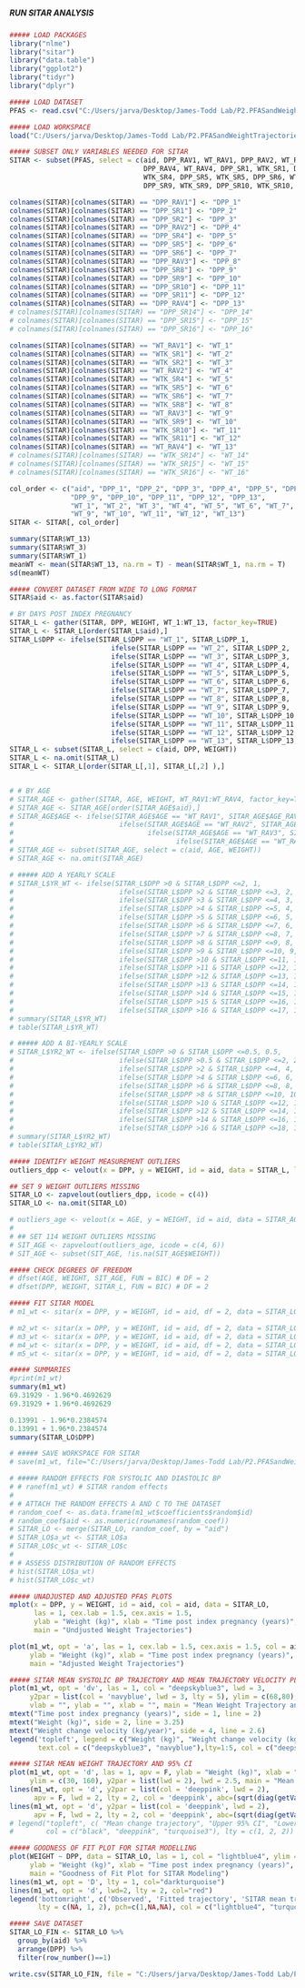 #####                    #####
##### RUN SITAR ANALYSIS #####
#####                    #####

```r
##### LOAD PACKAGES
library("nlme")
library("sitar")
library("data.table")
library("ggplot2")
library("tidyr")
library("dplyr")

```

```r
##### LOAD DATASET
PFAS <- read.csv("C:/Users/jarva/Desktop/James-Todd Lab/P2.PFASandWeightTrajectories/Data/PFAS.csv")

##### LOAD WORKSPACE
load("C:/Users/jarva/Desktop/James-Todd Lab/P2.PFASandWeightTrajectories/Data/P2_SITAR.Rdata")

```

```r
##### SUBSET ONLY VARIABLES NEEDED FOR SITAR
SITAR <- subset(PFAS, select = c(aid, DPP_RAV1, WT_RAV1, DPP_RAV2, WT_RAV2, DPP_RAV3, WT_RAV3, 
                                 DPP_RAV4, WT_RAV4, DPP_SR1, WTK_SR1, DPP_SR2, WTK_SR2, DPP_SR4, 
                                 WTK_SR4, DPP_SR5, WTK_SR5, DPP_SR6, WTK_SR6, DPP_SR8, WTK_SR8, 
                                 DPP_SR9, WTK_SR9, DPP_SR10, WTK_SR10, DPP_SR11, WTK_SR11)) 

colnames(SITAR)[colnames(SITAR) == "DPP_RAV1"] <- "DPP_1"
colnames(SITAR)[colnames(SITAR) == "DPP_SR1"] <- "DPP_2"
colnames(SITAR)[colnames(SITAR) == "DPP_SR2"] <- "DPP_3"
colnames(SITAR)[colnames(SITAR) == "DPP_RAV2"] <- "DPP_4"
colnames(SITAR)[colnames(SITAR) == "DPP_SR4"] <- "DPP_5"
colnames(SITAR)[colnames(SITAR) == "DPP_SR5"] <- "DPP_6"
colnames(SITAR)[colnames(SITAR) == "DPP_SR6"] <- "DPP_7"
colnames(SITAR)[colnames(SITAR) == "DPP_RAV3"] <- "DPP_8"
colnames(SITAR)[colnames(SITAR) == "DPP_SR8"] <- "DPP_9"
colnames(SITAR)[colnames(SITAR) == "DPP_SR9"] <- "DPP_10"
colnames(SITAR)[colnames(SITAR) == "DPP_SR10"] <- "DPP_11"
colnames(SITAR)[colnames(SITAR) == "DPP_SR11"] <- "DPP_12"
colnames(SITAR)[colnames(SITAR) == "DPP_RAV4"] <- "DPP_13"
# colnames(SITAR)[colnames(SITAR) == "DPP_SR14"] <- "DPP_14"
# colnames(SITAR)[colnames(SITAR) == "DPP_SR15"] <- "DPP_15"
# colnames(SITAR)[colnames(SITAR) == "DPP_SR16"] <- "DPP_16"

colnames(SITAR)[colnames(SITAR) == "WT_RAV1"] <- "WT_1"
colnames(SITAR)[colnames(SITAR) == "WTK_SR1"] <- "WT_2"
colnames(SITAR)[colnames(SITAR) == "WTK_SR2"] <- "WT_3"
colnames(SITAR)[colnames(SITAR) == "WT_RAV2"] <- "WT_4"
colnames(SITAR)[colnames(SITAR) == "WTK_SR4"] <- "WT_5"
colnames(SITAR)[colnames(SITAR) == "WTK_SR5"] <- "WT_6"
colnames(SITAR)[colnames(SITAR) == "WTK_SR6"] <- "WT_7"
colnames(SITAR)[colnames(SITAR) == "WTK_SR8"] <- "WT_8"
colnames(SITAR)[colnames(SITAR) == "WT_RAV3"] <- "WT_9"
colnames(SITAR)[colnames(SITAR) == "WTK_SR9"] <- "WT_10"
colnames(SITAR)[colnames(SITAR) == "WTK_SR10"] <- "WT_11"
colnames(SITAR)[colnames(SITAR) == "WTK_SR11"] <- "WT_12"
colnames(SITAR)[colnames(SITAR) == "WT_RAV4"] <- "WT_13"
# colnames(SITAR)[colnames(SITAR) == "WTK_SR14"] <- "WT_14"
# colnames(SITAR)[colnames(SITAR) == "WTK_SR15"] <- "WT_15"
# colnames(SITAR)[colnames(SITAR) == "WTK_SR16"] <- "WT_16"

col_order <- c("aid", "DPP_1", "DPP_2", "DPP_3", "DPP_4", "DPP_5", "DPP_6", "DPP_7", "DPP_8", 
               "DPP_9", "DPP_10", "DPP_11", "DPP_12", "DPP_13",
               "WT_1", "WT_2", "WT_3", "WT_4", "WT_5", "WT_6", "WT_7", "WT_8", 
               "WT_9", "WT_10", "WT_11", "WT_12", "WT_13")
SITAR <- SITAR[, col_order]

summary(SITAR$WT_13)
summary(SITAR$WT_3)
summary(SITAR$WT_1)
meanWT <- mean(SITAR$WT_13, na.rm = T) - mean(SITAR$WT_1, na.rm = T)
sd(meanWT)

##### CONVERT DATASET FROM WIDE TO LONG FORMAT
SITAR$aid <- as.factor(SITAR$aid)

# BY DAYS POST INDEX PREGNANCY
SITAR_L <- gather(SITAR, DPP, WEIGHT, WT_1:WT_13, factor_key=TRUE)
SITAR_L <- SITAR_L[order(SITAR_L$aid),]
SITAR_L$DPP <- ifelse(SITAR_L$DPP == "WT_1", SITAR_L$DPP_1,
                         ifelse(SITAR_L$DPP == "WT_2", SITAR_L$DPP_2,
                         ifelse(SITAR_L$DPP == "WT_3", SITAR_L$DPP_3,
                         ifelse(SITAR_L$DPP == "WT_4", SITAR_L$DPP_4,
                         ifelse(SITAR_L$DPP == "WT_5", SITAR_L$DPP_5,
                         ifelse(SITAR_L$DPP == "WT_6", SITAR_L$DPP_6,
                         ifelse(SITAR_L$DPP == "WT_7", SITAR_L$DPP_7,
                         ifelse(SITAR_L$DPP == "WT_8", SITAR_L$DPP_8,
                         ifelse(SITAR_L$DPP == "WT_9", SITAR_L$DPP_9,
                         ifelse(SITAR_L$DPP == "WT_10", SITAR_L$DPP_10,
                         ifelse(SITAR_L$DPP == "WT_11", SITAR_L$DPP_11,
                         ifelse(SITAR_L$DPP == "WT_12", SITAR_L$DPP_12,
                         ifelse(SITAR_L$DPP == "WT_13", SITAR_L$DPP_13, NA)))))))))))))
SITAR_L <- subset(SITAR_L, select = c(aid, DPP, WEIGHT))
SITAR_L <- na.omit(SITAR_L)
SITAR_L <- SITAR_L[order(SITAR_L[,1], SITAR_L[,2] ),]


# # BY AGE
# SITAR_AGE <- gather(SITAR, AGE, WEIGHT, WT_RAV1:WT_RAV4, factor_key=TRUE)
# SITAR_AGE <- SITAR_AGE[order(SITAR_AGE$aid),]
# SITAR_AGE$AGE <- ifelse(SITAR_AGE$AGE == "WT_RAV1", SITAR_AGE$AGE_RAV1,
#                          ifelse(SITAR_AGE$AGE == "WT_RAV2", SITAR_AGE$AGE_RAV2,
#                                 ifelse(SITAR_AGE$AGE == "WT_RAV3", SITAR_AGE$AGE_RAV3,
#                                        ifelse(SITAR_AGE$AGE == "WT_RAV4", SITAR_AGE$AGE_RAV4, NA))))
# SITAR_AGE <- subset(SITAR_AGE, select = c(aid, AGE, WEIGHT))
# SITAR_AGE <- na.omit(SITAR_AGE)

```

```r
# ##### ADD A YEARLY SCALE
# SITAR_L$YR_WT <- ifelse(SITAR_L$DPP >0 & SITAR_L$DPP <=2, 1,
#                          ifelse(SITAR_L$DPP >2 & SITAR_L$DPP <=3, 2,
#                          ifelse(SITAR_L$DPP >3 & SITAR_L$DPP <=4, 3,
#                          ifelse(SITAR_L$DPP >4 & SITAR_L$DPP <=5, 4,
#                          ifelse(SITAR_L$DPP >5 & SITAR_L$DPP <=6, 5,
#                          ifelse(SITAR_L$DPP >6 & SITAR_L$DPP <=7, 6, 
#                          ifelse(SITAR_L$DPP >7 & SITAR_L$DPP <=8, 7, 
#                          ifelse(SITAR_L$DPP >8 & SITAR_L$DPP <=9, 8,
#                          ifelse(SITAR_L$DPP >9 & SITAR_L$DPP <=10, 9, 
#                          ifelse(SITAR_L$DPP >10 & SITAR_L$DPP <=11, 10,
#                          ifelse(SITAR_L$DPP >11 & SITAR_L$DPP <=12, 11,
#                          ifelse(SITAR_L$DPP >12 & SITAR_L$DPP <=13, 12,
#                          ifelse(SITAR_L$DPP >13 & SITAR_L$DPP <=14, 13,
#                          ifelse(SITAR_L$DPP >14 & SITAR_L$DPP <=15, 14,
#                          ifelse(SITAR_L$DPP >15 & SITAR_L$DPP <=16, 15,
#                          ifelse(SITAR_L$DPP >16 & SITAR_L$DPP <=17, 16, 0))))))))))))))))
# summary(SITAR_L$YR_WT)
# table(SITAR_L$YR_WT)

# ##### ADD A BI-YEARLY SCALE
# SITAR_L$YR2_WT <- ifelse(SITAR_L$DPP >0 & SITAR_L$DPP <=0.5, 0.5,
#                          ifelse(SITAR_L$DPP >0.5 & SITAR_L$DPP <=2, 2,
#                          ifelse(SITAR_L$DPP >2 & SITAR_L$DPP <=4, 4,
#                          ifelse(SITAR_L$DPP >4 & SITAR_L$DPP <=6, 6,
#                          ifelse(SITAR_L$DPP >6 & SITAR_L$DPP <=8, 8,
#                          ifelse(SITAR_L$DPP >8 & SITAR_L$DPP <=10, 10,
#                          ifelse(SITAR_L$DPP >10 & SITAR_L$DPP <=12, 12, 
#                          ifelse(SITAR_L$DPP >12 & SITAR_L$DPP <=14, 14, 
#                          ifelse(SITAR_L$DPP >14 & SITAR_L$DPP <=16, 16,
#                          ifelse(SITAR_L$DPP >16 & SITAR_L$DPP <=18, 18, 0))))))))))
# summary(SITAR_L$YR2_WT)
# table(SITAR_L$YR2_WT)

```

```r
##### IDENTIFY WEIGHT MEASUREMENT OUTLIERS
outliers_dpp <- velout(x = DPP, y = WEIGHT, id = aid, data = SITAR_L, limit = 4)

## SET 9 WEIGHT OUTLIERS MISSING
SITAR_LO <- zapvelout(outliers_dpp, icode = c(4))
SITAR_LO <- na.omit(SITAR_LO)

# outliers_age <- velout(x = AGE, y = WEIGHT, id = aid, data = SITAR_AGE, limit = 3)
# 
# ## SET 114 WEIGHT OUTLIERS MISSING
# SIT_AGE <- zapvelout(outliers_age, icode = c(4, 6))
# SIT_AGE <- subset(SIT_AGE, !is.na(SIT_AGE$WEIGHT))

```

```r
##### CHECK DEGREES OF FREEDOM
# dfset(AGE, WEIGHT, SIT_AGE, FUN = BIC) # DF = 2
# dfset(DPP, WEIGHT, SITAR_L, FUN = BIC) # DF = 2

```

```r
##### FIT SITAR MODEL
# m1_wt <- sitar(x = DPP, y = WEIGHT, id = aid, df = 2, data = SITAR_LO, fixed='a+c', random='a+c')

# m2_wt <- sitar(x = DPP, y = WEIGHT, id = aid, df = 2, data = SITAR_LO, fixed='a', random='a+c')
# m3_wt <- sitar(x = DPP, y = WEIGHT, id = aid, df = 2, data = SITAR_LO, fixed='a+b+c', random='a+c')
# m4_wt <- sitar(x = DPP, y = WEIGHT, id = aid, df = 2, data = SITAR_LO, fixed='a+c', random='a+b+c')
# m5_wt <- sitar(x = DPP, y = WEIGHT, id = aid, df = 2, data = SITAR_LO, fixed='a+b+c', random='a+b+c')

##### SUMMARIES
#print(m1_wt)
summary(m1_wt)
69.31929 - 1.96*0.4692629
69.31929 + 1.96*0.4692629

0.13991 - 1.96*0.2384574
0.13991 + 1.96*0.2384574
summary(SITAR_LO$DPP)

```

```r
# ##### SAVE WORKSPACE FOR SITAR
# save(m1_wt, file="C:/Users/jarva/Desktop/James-Todd Lab/P2.PFASandWeightTrajectories/Data/P2_SITAR.Rdata")

```

```r
# ##### RANDOM EFFECTS FOR SYSTOLIC AND DIASTOLIC BP
# # ranef(m1_wt) # SITAR random effects
# 
# # ATTACH THE RANDOM EFFECTS A AND C TO THE DATASET
# random_coef <- as.data.frame(m1_wt$coefficients$random$id)
# random_coef$aid <- as.numeric(rownames(random_coef))
# SITAR_LO <- merge(SITAR_LO, random_coef, by = "aid")
# SITAR_LO$a_wt <- SITAR_LO$a
# SITAR_LO$c_wt <- SITAR_LO$c
# 
# # ASSESS DISTRIBUTION OF RANDOM EFFECTS
# hist(SITAR_LO$a_wt)
# hist(SITAR_LO$c_wt)

```

```r
##### UNADJUSTED AND ADJUSTED PFAS PLOTS
mplot(x = DPP, y = WEIGHT, id = aid, col = aid, data = SITAR_LO,
      las = 1, cex.lab = 1.5, cex.axis = 1.5, 
      ylab = "Weight (kg)", xlab = "Time post index pregnancy (years)",
      main = "Undjusted Weight Trajectories")

plot(m1_wt, opt = 'a', las = 1, cex.lab = 1.5, cex.axis = 1.5, col = aid, 
     ylab = "Weight (kg)", xlab = "Time post index pregnancy (years)",
     main = "Adjusted Weight Trajectories")

```

```r
##### SITAR MEAN SYSTOLIC BP TRAJECTORY AND MEAN TRAJECTORY VELOCITY PLOTS
plot(m1_wt, opt = 'dv', las = 1, col = "deepskyblue3", lwd = 3, 
     y2par = list(col = 'navyblue', lwd = 3, lty = 5), ylim = c(68,80),
     vlab = "", ylab = "", xlab = "", main = "Mean Weight Trajectory and Velocity", cex.axis = 1, cex.lab = 1)
mtext("Time post index pregnancy (years)", side = 1, line = 2)
mtext("Weight (kg)", side = 2, line = 3.25)
mtext("Weight change velocity (kg/year)", side = 4, line = 2.6)
legend('topleft', legend = c("Weight (kg)", "Weight change velocity (kg/week)"), 
       text.col = c("deepskyblue3", "navyblue"),lty=1:5, col = c("deepskyblue3", "navyblue"), cex = 1, inset=0.04)

```

```r
##### SITAR MEAN WEIGHT TRAJECTORY AND 95% CI
plot(m1_wt, opt = 'd', las = 1, apv = F, ylab = "Weight (kg)", xlab = "Time post index pregnanacy (years)", 
     ylim = c(30, 160), y2par = list(lwd = 2), lwd = 2.5, main = "Mean Weight Trajectory (95% CI)")
lines(m1_wt, opt = 'd', y2par = list(col = 'deeppink', lwd = 2), 
      apv = F, lwd = 2, lty = 2, col = 'deeppink', abc=(sqrt(diag(getVarCov(m1_wt)))*1.96))
lines(m1_wt, opt = 'd', y2par = list(col = 'deeppink', lwd = 2), 
      apv = F, lwd = 2, lty = 2, col = 'deeppink', abc=(sqrt(diag(getVarCov(m1_wt)))*-1.96))
# legend("topleft", c( "Mean change trajectory", "Upper 95% CI", "Lower 95% CI"),
#        col = c("black", "deeppink", "turquoise3"), lty = c(1, 2, 2))

```


```r
##### GOODNESS OF FIT PLOT FOR SITAR MODELLING
plot(WEIGHT ~ DPP, data = SITAR_LO, las = 1, col = "lightblue4", ylim = c(20,170),
     ylab = "Weight (kg)", xlab = "Time post index pregnancy (years)",
     main = "Goodness of Fit Plot for SITAR Modeling")
lines(m1_wt, opt = 'D', lty = 1, col="darkturquoise")
lines(m1_wt, opt = 'd', lwd=2, lty = 2, col="red")
legend('bottomright', c('Observed', 'Fitted trajectory', 'SITAR mean trajectory'),
       lty = c(NA, 1, 2), pch=c(1,NA,NA), col = c("lightblue4", "turquoise4", "red"), cex = 0.8, inset=0.04) 

```

```r
##### SAVE DATASET
SITAR_LO_FIN <- SITAR_LO %>% 
  group_by(aid) %>% 
  arrange(DPP) %>% 
  filter(row_number()==1)

write.csv(SITAR_LO_FIN, file = "C:/Users/jarva/Desktop/James-Todd Lab/P2.PFASandWeightTrajectories/Data/P2_SITAR.csv", row.names = T)

```
